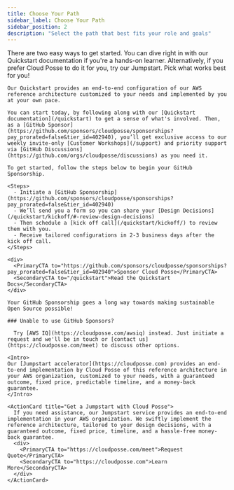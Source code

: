 ```yaml
---
title: Choose Your Path
sidebar_label: Choose Your Path
sidebar_position: 2
description: "Select the path that best fits your role and goals"
---
```



<Intro>
  There are two easy ways to get started. You can dive right in with our Quickstart documentation if you're a hands-on learner. Alternatively, if you prefer Cloud Posse to do it for you, try our Jumpstart. Pick what works best for you!
</Intro>

<Tabs>
  <TabItem value="quickstart" label="Quickstart (DIY)">

    Our Quickstart provides an end-to-end configuration of our AWS reference architecture customized to your needs and implemented by you at your own pace.

    You can start today, by following along with our [Quickstart documentation](/quickstart) to get a sense of what's involved. Then, as a [GitHub Sponsor](https://github.com/sponsors/cloudposse/sponsorships?pay_prorated=false&tier_id=402940), you’ll get exclusive access to our weekly invite-only [Customer Workshops](/support) and priority support via [GitHub Discussions](https://github.com/orgs/cloudposse/discussions) as you need it.

    To get started, follow the steps below to begin your GitHub Sponsorship.

    <Steps>
      - Initiate a [GitHub Sponsorship](https://github.com/sponsors/cloudposse/sponsorships?pay_prorated=false&tier_id=402940)
      - We’ll send you a form so you can share your [Design Decisions](/quickstart/kickoff/#-review-design-decisions)
      - Then schedule a [kick off call](/quickstart/kickoff/) to review them with you.
      - Receive tailored configurations in 2-3 business days after the kick off call.
    </Steps>

    <div>
      <PrimaryCTA to="https://github.com/sponsors/cloudposse/sponsorships?pay_prorated=false&tier_id=402940">Sponsor Cloud Posse</PrimaryCTA>
      <SecondaryCTA to="/quickstart">Read the Quickstart Docs</SecondaryCTA>
    </div>

    Your GitHub Sponsorship goes a long way towards making sustainable Open Source possible!

    ### Unable to use GitHub Sponsors?

      Try [AWS IQ](https://cloudposse.com/awsiq) instead. Just initiate a request and we'll be in touch or [contact us](https://cloudposse.com/meet) to discuss other options.

  </TabItem>

  <TabItem value="jumpstart" label="Jumpstart">

    <Intro>
    Our [Jumpstart accelerator](https://cloudposse.com) provides an end-to-end implementation by Cloud Posse of this reference architecture in your AWS organization, customized to your needs, with a guaranteed outcome, fixed price, predictable timeline, and a money-back guarantee.
    </Intro>

    <ActionCard title="Get a Jumpstart with Cloud Posse">
      If you need assistance, our Jumpstart service provides an end-to-end implementation in your AWS organization. We swiftly implement the reference architecture, tailored to your design decisions, with a guaranteed outcome, fixed price, timeline, and a hassle-free money-back guarantee.
      <div>
        <PrimaryCTA to="https://cloudposse.com/meet">Request Quote</PrimaryCTA>
        <SecondaryCTA to="https://cloudposse.com">Learn More</SecondaryCTA>
      </div>
    </ActionCard>

  </TabItem>
</Tabs>
